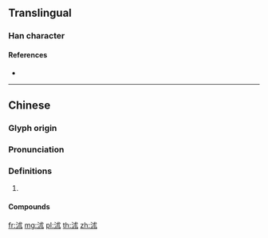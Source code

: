 {{character info/new}}
==Translingual==

===Han character===
{{Han char|rn=85|rad=水|as=05|sn=8|four=33134|canj=EID,EIJC,XEID|ids=⿰氵术}}

====References====
* {{Han ref|kx=0613.010|dkj=17237|dj=1006.030|hdz=31582.010|uh=6CAD|ud=27821|bh=CCF5|bd=52469}}

----

==Chinese==
{{zh-forms}}

===Glyph origin===
{{Han etym}}
{{Han compound|水|朮|c1=s|c2=p|t1=river|ls=psc}}

===Pronunciation===
{{zh-pron
|m=shù
|c=seot6
|mn=su̍t
|mc=y
|oc=y
|cat=pn
}}

===Definitions===
{{zh-hanzi}}

# {{n-g|name of a river in [[Shandong]]}}

====Compounds====
{{zh-der|沭河}}

[[fr:沭]]
[[mg:沭]]
[[pl:沭]]
[[th:沭]]
[[zh:沭]]